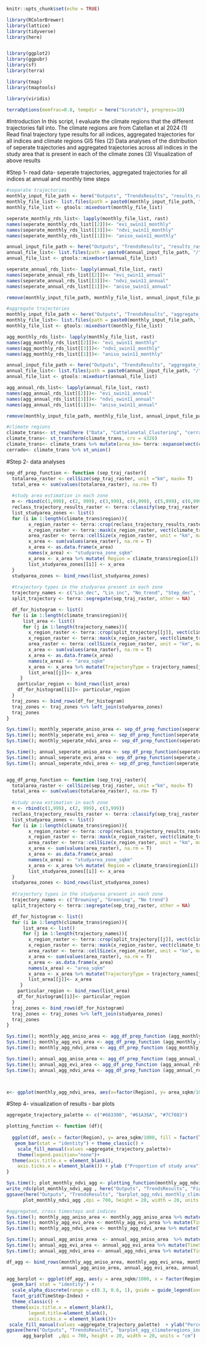 ```r
knitr::opts_chunk$set(echo = TRUE)
```

```r
library(RColorBrewer)
library(lattice)
library(tidyverse)
library(here)


library(ggplot2)
library(ggpubr)
library(sf)
library(terra)

library(tmap)
library(tmaptools)

library(viridis)

terraOptions(memfrac=0.8, tempdir = here("Scratch"), progress=10)
```
#Introduction
In this script, I evaluate the climate regions that the different trajectories fall into. 
The climate regions are from Catellan et al 2024 
(1) Read final trajectory type results for all indices, aggregated trajectories for all indices and climate regions GIS files
(2) Data analyses of the distribution of seperate trajectories and aggregated trajectories across all indices in the study area that is present in each of the climate zones 
(3) Visualization of above results

#Step 1- read data- seperate trajectories, aggregated trajectories for all indices at annual and monthly time steps
```r
#separate trajectories 
monthly_input_file_path <- here("Outputs", "TrendsResults", "results_rasters", "monthly")
monthly_file_list<- list.files(path = paste0(monthly_input_file_path, "/"), pattern = paste0("*","_monthly_swin11","*"), all.files = T, full.names = T)
monthly_file_list <- gtools::mixedsort(monthly_file_list)

seperate_monthly_rds_list<- lapply(monthly_file_list, rast)
names(seperate_monthly_rds_list[[2]])<- "evi_swin11_monthly"
names(seperate_monthly_rds_list[[3]])<- "ndvi_swin11_monthly"
names(seperate_monthly_rds_list[[1]])<- "aniso_swin11_monthly"

annual_input_file_path <- here("Outputs", "TrendsResults", "results_rasters", "annual")
annual_file_list<- list.files(path = paste0(annual_input_file_path, "/"), pattern = paste0("*","_annual_swin11","*"), all.files = T, full.names = T)
annual_file_list <- gtools::mixedsort(annual_file_list)

seperate_annual_rds_list<- lapply(annual_file_list, rast)
names(seperate_annual_rds_list[[2]])<- "evi_swin11_annual"
names(seperate_annual_rds_list[[3]])<- "ndvi_swin11_annual"
names(seperate_annual_rds_list[[1]])<- "aniso_swin11_annual"

remove(monthly_input_file_path, monthly_file_list, annual_input_file_path, annual_file_list)

#aggregate trajectories
monthly_input_file_path <- here("Outputs", "TrendsResults", "aggregate_trajectory_results", "monthly")
monthly_file_list<- list.files(path = paste0(monthly_input_file_path, "/"), pattern = paste0("*","_swin11","*"), all.files = T, full.names = T)
monthly_file_list <- gtools::mixedsort(monthly_file_list)

agg_monthly_rds_list<- lapply(monthly_file_list, rast)
names(agg_monthly_rds_list[[2]])<- "evi_swin11_monthly"
names(agg_monthly_rds_list[[3]])<- "ndvi_swin11_monthly"
names(agg_monthly_rds_list[[1]])<- "aniso_swin11_monthly"

annual_input_file_path <- here("Outputs", "TrendsResults", "aggregate_trajectory_results", "annual")
annual_file_list<- list.files(path = paste0(annual_input_file_path, "/"), pattern = paste0("*","_swin11","*"), all.files = T, full.names = T)
annual_file_list <- gtools::mixedsort(annual_file_list)

agg_annual_rds_list<- lapply(annual_file_list, rast)
names(agg_annual_rds_list[[2]])<- "evi_swin11_annual"
names(agg_annual_rds_list[[3]])<- "ndvi_swin11_annual"
names(agg_annual_rds_list[[1]])<- "aniso_swin11_annual"

remove(monthly_input_file_path, monthly_file_list, annual_input_file_path, annual_file_list)

#climate regions
climate_trans<- st_read(here ("Data", "Cattelanetal_Clustering", "cerrado_climate_zones.shp"))
climate_trans<- st_transform(climate_trans, crs = 4326)
climate_trans<- climate_trans %>% mutate(area_km= terra::expanse(vect(climate_trans), unit="km"))
cerrado<- climate_trans %>% st_union()


```

#Step 2- data analyses
```r
sep_df_prep_function <- function (sep_traj_raster){
  totalarea_raster <- cellSize(sep_traj_raster, unit ="km", mask= T)
  total_area <- sum(values(totalarea_raster), na.rm= T)
  
  #study area estimation in each zone
  m <- rbind(c(1,999), c(2, 999), c(3,999), c(4,999), c(5,999), c(6,999), c(7,999), c(8,999), c(9,999))
  reclass_trajectory_results_raster <- terra::classify(sep_traj_raster,m, others=NA)
  list_studyarea_zones <- list()
  for (i in 1:length(climate_trans$region)){
        x_region_raster <- terra::crop(reclass_trajectory_results_raster , vect(climate_trans$geometry[[i]]))
        x_region_raster <- terra::mask(x_region_raster, vect(climate_trans$geometry[[i]]))
        area_raster <- terra::cellSize(x_region_raster, unit = "km", mask= T)
        x_area <- sum(values(area_raster), na.rm = T)
        x_area <- as.data.frame(x_area)
        names(x_area) <- "studyarea_zone_sqkm"
        x_area <- x_area %>% mutate( Region = climate_trans$region[i])
        list_studyarea_zones[[i]] <- x_area
  }
  studyarea_zones <- bind_rows(list_studyarea_zones)
  
  #trajectory types in the studyarea present in each zone
  trajectory_names <- c("Lin_dec", "Lin_inc", "No_trend", "Step_dec", "Step_inc", "Quad_dec_acc", "Quad_dec_dec", "Quad_inc_acc", "Quad_inc_dec")
  split_trajectory <- terra::segregate(sep_traj_raster, other = NA)

  df_for_histogram <- list()
  for (i in 1:length(climate_trans$region)){
      list_area <- list()
      for (j in 1:length(trajectory_names)){
        x_region_raster <- terra::crop(split_trajectory[[j]], vect(climate_trans$geometry[[i]]))
        x_region_raster <- terra::mask(x_region_raster, vect(climate_trans$geometry[[i]]))
        area_raster <- terra::cellSize(x_region_raster, unit = "km", mask= T)
        x_area <- sum(values(area_raster), na.rm = T)
        x_area <- as.data.frame(x_area)
        names(x_area) <- "area_sqkm"
        x_area <- x_area %>% mutate(TrajectoryType = trajectory_names[j], Region = climate_trans$region[i])
        list_area[[j]]<- x_area
     }
    particular_region <- bind_rows(list_area)
    df_for_histogram[[i]]<- particular_region
  }
  traj_zones <- bind_rows(df_for_histogram)
  traj_zones <- traj_zones %>% left_join(studyarea_zones)
  traj_zones
}

Sys.time(); monthly_seperate_aniso_area <- sep_df_prep_function(seperate_monthly_rds_list[[1]]); Sys.time()
Sys.time(); monthly_seperate_evi_area <- sep_df_prep_function(seperate_monthly_rds_list[[2]]); Sys.time()
Sys.time(); monthly_seperate_ndvi_area <- sep_df_prep_function(seperate_monthly_rds_list[[3]]); Sys.time()

Sys.time(); annual_seperate_aniso_area <- sep_df_prep_function(seperate_annual_rds_list[[1]]); Sys.time()
Sys.time(); annual_seperate_evi_area <- sep_df_prep_function(seperate_annual_rds_list[[2]]); Sys.time()
Sys.time(); annual_seperate_ndvi_area <- sep_df_prep_function(seperate_annual_rds_list[[3]]); Sys.time()


agg_df_prep_function <- function (sep_traj_raster){
  totalarea_raster <- cellSize(sep_traj_raster, unit ="km", mask= T)
  total_area <- sum(values(totalarea_raster), na.rm= T)
  
  #study area estimation in each zone
  m <- rbind(c(1,999), c(2, 999), c(3,999))
  reclass_trajectory_results_raster <- terra::classify(sep_traj_raster,m, others=NA)
  list_studyarea_zones <- list()
  for (i in 1:length(climate_trans$region)){
        x_region_raster <- terra::crop(reclass_trajectory_results_raster , vect(climate_trans$geometry[[i]]))
        x_region_raster <- terra::mask(x_region_raster, vect(climate_trans$geometry[[i]]))
        area_raster <- terra::cellSize(x_region_raster, unit = "km", mask= T)
        x_area <- sum(values(area_raster), na.rm = T)
        x_area <- as.data.frame(x_area)
        names(x_area) <- "studyarea_zone_sqkm"
        x_area <- x_area %>% mutate( Region = climate_trans$region[i])
        list_studyarea_zones[[i]] <- x_area
  }
  studyarea_zones <- bind_rows(list_studyarea_zones)
  
  #trajectory types in the studyarea present in each zone
  trajectory_names <- c("Browning", "Greening", "No trend")
  split_trajectory <- terra::segregate(sep_traj_raster, other = NA)

  df_for_histogram <- list()
  for (i in 1:length(climate_trans$region)){
      list_area <- list()
      for (j in 1:length(trajectory_names)){
        x_region_raster <- terra::crop(split_trajectory[[j]], vect(climate_trans$geometry[[i]]))
        x_region_raster <- terra::mask(x_region_raster, vect(climate_trans$geometry[[i]]))
        area_raster <- terra::cellSize(x_region_raster, unit = "km", mask= T)
        x_area <- sum(values(area_raster), na.rm = T)
        x_area <- as.data.frame(x_area)
        names(x_area) <- "area_sqkm"
        x_area <- x_area %>% mutate(TrajectoryType = trajectory_names[j], Region = climate_trans$region[i])
        list_area[[j]]<- x_area
     }
    particular_region <- bind_rows(list_area)
    df_for_histogram[[i]]<- particular_region
  }
  traj_zones <- bind_rows(df_for_histogram)
  traj_zones <- traj_zones %>% left_join(studyarea_zones)
  traj_zones
}

Sys.time(); monthly_agg_aniso_area <- agg_df_prep_function (agg_monthly_rds_list[[1]]); Sys.time()
Sys.time(); monthly_agg_evi_area <- agg_df_prep_function (agg_monthly_rds_list[[2]]); Sys.time()
Sys.time(); monthly_agg_ndvi_area <- agg_df_prep_function (agg_monthly_rds_list[[3]]); Sys.time()

Sys.time(); annual_agg_aniso_area <- agg_df_prep_function (agg_annual_rds_list[[1]]); Sys.time()
Sys.time(); annual_agg_evi_area <- agg_df_prep_function (agg_annual_rds_list[[2]]); Sys.time()
Sys.time(); annual_agg_ndvi_area <- agg_df_prep_function (agg_annual_rds_list[[3]]); Sys.time()



x<- ggplot(monthly_agg_ndvi_area, aes(x=factor(Region), y= area_sqkm/1000, fill = factor(TrajectoryType)))+geom_bar(stat = "identity")

```


#Step 4- visualization of results - bar plots
```r
aggregate_trajectory_palette <- c("#663300", "#61A36A", "#7C7083")

plotting_function <- function (df){
  
  ggplot(df, aes(x = factor(Region), y= area_sqkm/1000, fill = factor(TrajectoryType))) + 
   geom_bar(stat = "identity") + theme_classic() +
    scale_fill_manual(values =aggregate_trajectory_palette)+
    theme(legend.position="none")+
  theme(axis.title.x = element_blank(),
    axis.ticks.x = element_blank()) + ylab ("Proportion of study area") 
}  

Sys.time(); plot_monthly_ndvi_agg <- plotting_function(monthly_agg_ndvi_area) 
write_rds(plot_monthly_ndvi_agg , here("Outputs", "TrendsResults", "Figures", "agg_trajectories_climatezones.rdata"))
ggsave(here("Outputs", "TrendsResults", "barplot_agg_ndvi_monthly_climateregions.png"),
      plot_monthly_ndvi_agg ,dpi = 700, height = 20, width = 20, units = "cm")

#aggregated, cross timesteps and indices
Sys.time(); monthly_agg_aniso_area <- monthly_agg_aniso_area %>% mutate(TimeStep ="monthly", Index = "anisotropic EVI"); Sys.time()
Sys.time(); monthly_agg_evi_area <- monthly_agg_evi_area %>% mutate(TimeStep ="monthly", Index = "EVI"); Sys.time()
Sys.time(); monthly_agg_ndvi_area <- monthly_agg_ndvi_area %>% mutate(TimeStep ="monthly", Index = "NDVI") ; Sys.time()

Sys.time(); annual_agg_aniso_area  <- annual_agg_aniso_area  %>% mutate(TimeStep ="annual", Index = "anisotropic EVI"); Sys.time()
Sys.time(); annual_agg_evi_area <- annual_agg_evi_area %>% mutate(TimeStep ="annual", Index = "EVI"); Sys.time()
Sys.time(); annual_agg_ndvi_area <- annual_agg_ndvi_area %>% mutate(TimeStep ="annual", Index = "NDVI") ; Sys.time()

df_agg <- bind_rows(monthly_agg_aniso_area, monthly_agg_evi_area, monthly_agg_ndvi_area, 
                    annual_agg_aniso_area, annual_agg_evi_area, annual_agg_ndvi_area)

agg_barplot <- ggplot(df_agg, aes(y = area_sqkm/1000, x = factor(Region), fill =factor(TrajectoryType))) +
  geom_bar( stat = "identity") + 
  scale_alpha_discrete(range = c(0.3, 0.6, 1), guide = guide_legend(override.aes = list(fill = "black"))) +
  facet_grid(TimeStep~Index) +
  theme_classic() +
  theme(axis.title.x = element_blank(),
        legend.title=element_blank(),
        axis.ticks.x = element_blank())+ 
 scale_fill_manual(values =aggregate_trajectory_palette)  + ylab("Percentage of study area")
ggsave(here("Outputs", "TrendsResults", "barplot_agg_climateregions_indices_timestep.png"),
      agg_barplot  ,dpi = 700, height = 20, width = 20, units = "cm")

```
